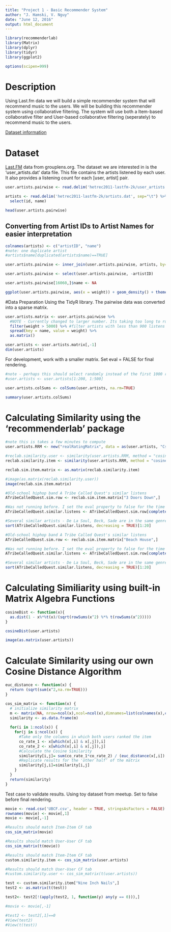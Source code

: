 ```yaml
---
title: "Project 1 - Basic Recommender System"
author: "J. Hamski, V. Nguy"
date: "June 12, 2016"
output: html_document
---
```


```r
library(recommenderlab)
library(Matrix)
library(dplyr)
library(tidyr)
library(ggplot2)

options(scipen=999)
```

# Description
Using Last.fm data we will build a simple recommender system that will recommend music to the users. We will be building this recommender system using collaborative filtering. The system will use both a Item-based collaborative filter and User-based collaborative filtering (seperately) to recommend music to the users.

[Dataset information](http://files.grouplens.org/datasets/hetrec2011/hetrec2011-lastfm-readme.txt)

# Dataset
[Last.FM](http://grouplens.org/datasets/hetrec-2011/) data from grouplens.org. The dataset we are interested in is the 'user_artists.dat' data file. This file contains the artists listened by each user. It also provides a listening count for each [user, artist] pair.

```r
user.artists.pairwise <- read.delim('hetrec2011-lastfm-2k/user_artists.dat', sep="\t")

artists <- read.delim('hetrec2011-lastfm-2k/artists.dat', sep="\t") %>%
  select(id, name)

head(user.artists.pairwise)
```

## Converting from Artist IDs to Artist Names for easier interpretation
```r
colnames(artists) <- c("artistID", "name")
#note: one duplicate artist
#artists$name[duplicated(artists$name)==TRUE]

user.artists.pairwise <- inner_join(user.artists.pairwise, artists, by="artistID")

user.artists.pairwise <- select(user.artists.pairwise, -artistID)

user.artists.pairwise[16060,]$name <- NA

ggplot(user.artists.pairwise, aes(x = weight)) + geom_density() + theme_bw() + scale_x_log10()
```

#Data Preparation
Using the TidyR library. The pairwise data was converted into a sparse matrix.

```r
user.artists.matrix <- user.artists.pairwise %>%
  #NOTE - Currently changed to larger number. Its taking too long to run on my machine.
  filter(weight > 5000) %>% #filter artists with less than 900 listens
  spread(key = name, value = weight) %>%
  as.matrix()

user.artists <- user.artists.matrix[,-1]
dim(user.artists)
```


For development, work with a smaller matrix. Set eval = FALSE for final rendering. 
```r
#note - perhaps this should select randomly instead of the first 1000 rows / 500 columns?
#user.artists <- user.artists[1:200, 1:500]

user.artists.colSums <- colSums(user.artists, na.rm=TRUE)

summary(user.artists.colSums)
```


# Calculating Similarity using the 'recommenderlab' package
```r
#note this is takes a few minutes to compute
user.artists.RRM <- new("realRatingMatrix", data = as(user.artists, "CsparseMatrix"))

#reclab.similarity.user <- similarity(user.artists.RRM, method = "cosine", which = "users")
reclab.similarity.item <- similarity(user.artists.RRM, method = "cosine", which = "items")

reclab.sim.item.matrix <- as.matrix(reclab.similarity.item)
```

```r
#image(as.matrix(reclab.similarity.user))
image(reclab.sim.item.matrix)
```

```r
#Old-school hiphop band A Tribe Called Quest's similar listens
ATribeCalledQuest.sim.row <- reclab.sim.item.matrix["3 Doors Down",]

#Was not running before. I set the eval property to false for the time being.
ATribeCalledQuest.similar.listens <- ATribeCalledQuest.sim.row[complete.cases(ATribeCalledQuest.sim.row)]

#Several similar artists - De La Soul, Beck, Sade are in the same genre
sort(ATribeCalledQuest.similar.listens, decreasing = TRUE)[1:20]
```

```r
#Old-school hiphop band A Tribe Called Quest's similar listens
ATribeCalledQuest.sim.row <- reclab.sim.item.matrix["Beach House",]

#Was not running before. I set the eval property to false for the time being.
ATribeCalledQuest.similar.listens <- ATribeCalledQuest.sim.row[complete.cases(ATribeCalledQuest.sim.row)]

#Several similar artists - De La Soul, Beck, Sade are in the same genre
sort(ATribeCalledQuest.similar.listens, decreasing = TRUE)[1:20]
```

# Calculating Similiarity using built-in Matrix Algebra Functions

```r

cosineDist <- function(x){
  as.dist(1 - x%*%t(x)/(sqrt(rowSums(x^2) %*% t(rowSums(x^2))))) 
}

cosineDist(user.artists)

image(as.matrix(user.artists))
```



# Calculate Similarity using our own Cosine Distance Algorithm 
```r
euc_distance <- function(x) {
  return (sqrt(sum(x^2,na.rm=TRUE)))
}

cos_sim_matrix <- function(x) {
  # initialize similarity matrix
  m <- matrix(NA, nrow=ncol(x),ncol=ncol(x),dimnames=list(colnames(x),colnames(x)))
  similarity <- as.data.frame(m)
  
  for(i in 1:ncol(x)) {
    for(j in i:ncol(x)) {
      #Take only the columns in which both users ranked the item
      co_rate_1 <- x[which(x[,i] & x[,j]),i]
      co_rate_2 <- x[which(x[,i] & x[,j]),j]  
      #Calculate the Cosine Similarity
      similarity[i,j]= sum(co_rate_1*co_rate_2) / (euc_distance(x[,i]) * euc_distance(x[,j]))
      #Replicate results for the 'other half' of the matrix
      similarity[j,i]=similarity[i,j]        
    }
  }
  return(similarity)
}
```

Test case to validate results. Using toy dataset from meetup. Set to false before final rendering.
```r
movie <- read.csv('UBCF.csv', header = TRUE, stringsAsFactors = FALSE)
rownames(movie) <- movie[,1]
movie <- movie[,-1]

#Results should match Item-Item CF tab
cos_sim_matrix(movie)

#Results should match User-User CF tab
cos_sim_matrix(t(movie))
```

```r
#Results should match Item-Item CF tab
custom.similarity.item <- cos_sim_matrix(user.artists)

#Results should match User-User CF tab
#custom.similarity.user <- cos_sim_matrix(t(user.artists))
```

```r
test <- custom.similarity.item["Nine Inch Nails",]
test2 <- as.matrix(t(test))

test2<- test2[!(apply(test2, 1, function(y) any(y == 0))),]

#movie <- movie[,-1]

#test2 <- test2[,1]==0
#View(test2)
#View(t(test))

```
